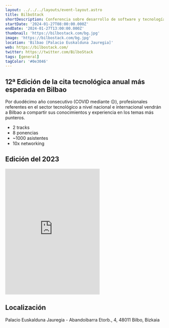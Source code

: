 ```yaml
---
layout: ../../../layouts/event-layout.astro
title: BilboStack
shortDescription: Conferencia sobre desarrollo de software y tecnología en general, en el centro del planeta, en Bilbao
startDate: '2024-01-27T08:00:00.000Z'
endDate: '2024-01-27T13:00:00.000Z'
thumbnail: 'https://bilbostack.com/bg.jpg'
image: 'https://bilbostack.com/bg.jpg'
location: 'Bilbao [Palacio Euskalduna Jauregia]'
web: https://bilbostack.com/
twitter: https://twitter.com/BilboStack
tags: [general]
tagColor: '#0e3046'
---
```



## 12ª Edición de la cita tecnológica anual más esperada en Bilbao

Por duodécimo año consecutivo (COVID mediante 😔), profesionales referentes en el sector tecnológico a nivel nacional e internacional vendrán a Bilbao a compartir sus conocimientos y experiencia en los temas más punteros.

- 2 tracks
- 8 ponencias
- ~1000 asistentes
- 10x networking

## Edición del 2023

<iframe
  className="w-full mt-4"
  height="400"
  src="https://www.youtube.com/embed/B4BqBVcccOo"
  title=""
  frameborder="0"
  allow="accelerometer; autoplay; clipboard-write; encrypted-media; gyroscope; picture-in-picture"
  allowfullscreen
></iframe>

## Localización

Palacio Euskalduna Jauregia - Abandoibarra Etorb., 4, 48011 Bilbo, Bizkaia

<GoogleMap
  src="https://www.google.com/maps/embed?pb=!1m18!1m12!1m3!1d2905.255497835498!2d-2.947592084396059!3d43.26702288533392!2m3!1f0!2f0!3f0!3m2!1i1024!2i768!4f13.1!3m3!1m2!1s0x0%3A0x0!2zNDPCsDE2JzAxLjMiTiAywrA1Nic0My41Ilc!5e0!3m2!1ses!2ses!4v1543099024128"
  ariaLabel="Palacio Euskalduna Jauregia - Abandoibarra Etorb., 4, 48011 Bilbo, Bizkaia"
/>
